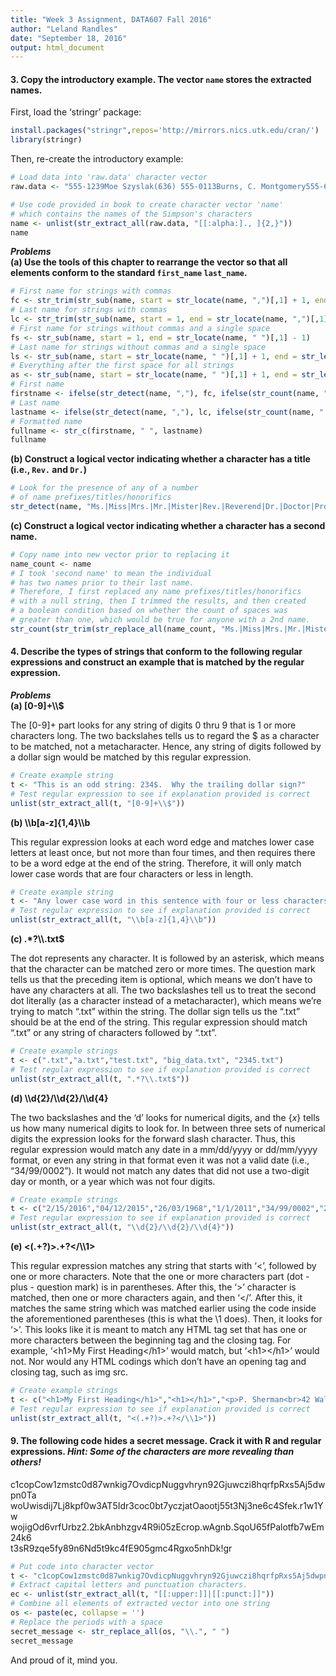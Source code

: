 ---
title: "Week 3 Assignment, DATA607 Fall 2016"
author: "Leland Randles"
date: "September 18, 2016"
output: html_document
---

#### 3. Copy the introductory example. The vector `name` stores the extracted names.

First, load the 'stringr' package:  
```{r results='hide', message=FALSE, warning=FALSE}
install.packages("stringr",repos='http://mirrors.nics.utk.edu/cran/')
library(stringr)
```  

Then, re-create the introductory example:  
```{r intro-ex, eval=TRUE}
# Load data into 'raw.data' character vector
raw.data <- "555-1239Moe Szyslak(636) 555-0113Burns, C. Montgomery555-6542Rev. Timothy Lovejoy555 8904Ned Flanders636-555-3226Simpson, Homer5543642Dr. Julius Hibbert"

# Use code provided in book to create character vector 'name' 
# which contains the names of the Simpson's characters
name <- unlist(str_extract_all(raw.data, "[[:alpha:]., ]{2,}"))
name
```  
  
  
**_Problems_**  
**(a) Use the tools of this chapter to rearrange the vector so that all elements conform to the standard `first_name` `last_name`.**  

```{r 3a, eval=TRUE}
# First name for strings with commas
fc <- str_trim(str_sub(name, start = str_locate(name, ",")[,1] + 1, end = str_length(name)))
# Last name for strings with commas
lc <- str_trim(str_sub(name, start = 1, end = str_locate(name, ",")[,1] - 1))
# First name for strings without commas and a single space
fs <- str_sub(name, start = 1, end = str_locate(name, " ")[,1] - 1)
# Last name for strings without commas and a single space
ls <- str_sub(name, start = str_locate(name, " ")[,1] + 1, end = str_length(name))
# Everything after the first space for all strings
as <- str_sub(name, start = str_locate(name, " ")[,1] + 1, end = str_length(name))
# First name
firstname <- ifelse(str_detect(name, ","), fc, ifelse(str_count(name, " ") == 2, ifelse(str_detect(as, " "), str_sub(as, start = 1, end = str_locate(as, " ")[,1] - 1), as), fs))
# Last name
lastname <- ifelse(str_detect(name, ","), lc, ifelse(str_count(name, " ") == 2, ifelse(str_detect(as, " "), str_sub(as, start = str_locate(as, " ")[,1] + 1, end = str_length(as)), as), ls))
# Formatted name
fullname <- str_c(firstname, " ", lastname)
fullname
```  

**(b) Construct a logical vector indicating whether a character has a title (i.e., `Rev.` and `Dr.`)**  

```{r 3b, eval = TRUE}
# Look for the presence of any of a number 
# of name prefixes/titles/honorifics
str_detect(name, "Ms.|Miss|Mrs.|Mr.|Mister|Rev.|Reverend|Dr.|Doctor|Prof.|Professor|Father|Hon.|Honorable|Pres.|President|Gov.|Governer|Msgr.|Monsignor|Sen.|Senator")
```  

**(c) Construct a logical vector indicating whether a character has a second name.**  

```{r 3c, eval = TRUE}
# Copy name into new vector prior to replacing it
name_count <- name
# I took 'second name' to mean the individual 
# has two names prior to their last name.
# Therefore, I first replaced any name prefixes/titles/honorifics
# with a null string, then I trimmed the results, and then created
# a boolean condition based on whether the count of spaces was 
# greater than one, which would be true for anyone with a 2nd name.
str_count(str_trim(str_replace_all(name_count, "Ms.|Miss|Mrs.|Mr.|Mister|Rev.|Reverend|Dr.|Doctor|Prof.|Professor|Father|Hon.|Honorable|Pres.|President|Gov.|Governer|Msgr.|Monsignor|Sen.|Senator", "")), " ") > 1
```  

#### 4. Describe the types of strings that conform to the following regular expressions and construct an example that is matched by the regular expression.  

**_Problems_**  
**(a) [0-9]+\\\\$**  

The [0-9]+ part looks for any string of digits 0 thru 9 that is 1 or more characters long. The two backslahes tells us to regard the $ as a character to be matched, not a metacharacter. Hence, any string of digits followed by a dollar sign would be matched by this regular expression.  

```{r 4a, eval = TRUE}
# Create example string
t <- "This is an odd string: 234$.  Why the trailing dollar sign?"
# Test regular expression to see if explanation provided is correct
unlist(str_extract_all(t, "[0-9]+\\$"))
```  

**(b) \\\\b[a-z]{1,4}\\\\b**  

This regular expression looks at each word edge and matches lower case letters at least once, but not more than four times, and then requires there to be a word edge at the end of the string.  Therefore, it will only match lower case words that are four characters or less in length.  

```{r 4b, eval = TRUE}
# Create example string
t <- "Any lower case word in this sentence with four or less characters will be matched."
# Test regular expression to see if explanation provided is correct
unlist(str_extract_all(t, "\\b[a-z]{1,4}\\b"))
```  

**(c) \.\*?\\\\\.txt$**  

The dot represents any character. It is followed by an asterisk, which means that the character can be matched zero or more times.  The question mark tells us that the preceding item is optional, which means we don't have to have any characters at all.  The two backslashes tell us to treat the second dot literally (as a character instead of a metacharacter), which means we're trying to match ".txt" within the string.  The dollar sign tells us the ".txt" should be at the end of the string.  This regular expression should match ".txt" or any string of characters followed by ".txt".

```{r 4c, eval = TRUE}
# Create example strings
t <- c(".txt","a.txt","test.txt", "big_data.txt", "2345.txt")
# Test regular expression to see if explanation provided is correct
unlist(str_extract_all(t, ".*?\\.txt$"))
```  

**(d) \\\\d{2}\/\\\\d{2}\/\\\\d{4}**  

The two backslashes and the 'd' looks for numerical digits, and the {_x_} tells us how many numerical digits to look for.  In between three sets of numerical digits the expression looks for the forward slash character.  Thus, this regular expression would match any date in a mm/dd/yyyy or dd/mm/yyyy format, or even any string in that format even it was not a valid date (i.e., "34/99/0002").  It would not match any dates that did not use a two-digit day or month, or a year which was not four digits.

```{r 4d, eval = TRUE}
# Create example strings
t <- c("2/15/2016","04/12/2015","26/03/1968","1/1/2011","34/99/0002","2/3/978")
# Test regular expression to see if explanation provided is correct
unlist(str_extract_all(t, "\\d{2}/\\d{2}/\\d{4}"))
```  

**(e) <(.+?)>.+?</\\\\1>**  

This regular expression matches any string that starts with '<', followed by one or more characters. Note that the one or more characters part (dot - plus - question mark) is in parentheses. After this, the '>' character is matched, then one or more characters again, and then '</'. After this, it matches the same string which was matched earlier using the code inside the aforementioned parentheses (this is what the \\1 does).  Then, it looks for '>'.  This looks like it is meant to match any HTML tag set that has one or more characters between the beginning tag and the closing tag.  For example, '\<h1>My First Heading\</h1>' would match, but '\<h1>\</h1>' would not.  Nor would any HTML codings which don't have an opening tag and closing tag, such as img src.

```{r 4e, eval = TRUE}
# Create example strings
t <- c("<h1>My First Heading</h1>","<h1></h1>","<p>P. Sherman<br>42 Wallaby Way<br>Sydney</p>","<img src='smiley.gif' alt='Smiley face' height='42' width='42'>")
# Test regular expression to see if explanation provided is correct
unlist(str_extract_all(t, "<(.+?)>.+?</\\1>"))
```  

#### 9. The following code hides a secret message. Crack it with R and regular expressions.  _Hint:  Some of the characters are more revealing than others!_

c1copCow1zmstc0d87wnkig7OvdicpNuggvhryn92Gjuwczi8hqrfpRxs5Aj5dwpn0Ta   woUwisdij7Lj8kpf0w3AT5Idr3coc0bt7yczjatOaootj55t3Nj3ne6c4Sfek.r1w1Yw  
wojigOd6vrfUrbz2.2bkAnbhzgv4R9i05zEcrop.wAgnb.SqoU65fPalotfb7wEm24k6  
t3sR9zqe5fy89n6Nd5t9kc4fE905gmc4Rgxo5nhDk!gr

```{r ec, eval = TRUE}
# Put code into character vector
t <- "c1copCow1zmstc0d87wnkig7OvdicpNuggvhryn92Gjuwczi8hqrfpRxs5Aj5dwpn0TanwoUwisdij7Lj8kpf0w3AT5Idr3coc0bt7yczjatOaootj55t3Nj3ne6c4Sfek.r1w1YwwojigOd6vrfUrbz2.2bkAnbhzgv4R9i05zEcrop.wAgnb.SqoU65fPalotfb7wEm24k6t3sR9zqe5fy89n6Nd5t9kc4fE905gmc4Rgxo5nhDk!gr"
# Extract capital letters and punctuation characters.
ec <- unlist(str_extract_all(t, "[[:upper:]]|[[:punct:]]"))
# Combine all elements of extracted vector into one string
os <- paste(ec, collapse = '')
# Replace the periods with a space
secret_message <- str_replace_all(os, "\\.", " ")
secret_message
```  

And proud of it, mind you.  
